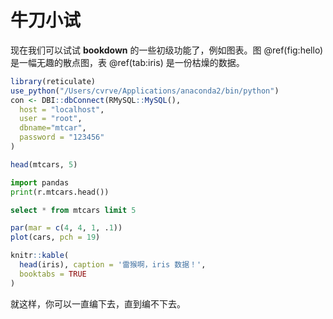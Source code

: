 \mainmatter

# 牛刀小试 {#intro}

现在我们可以试试 **bookdown** 的一些初级功能了，例如图表。图 \@ref(fig:hello) 是一幅无趣的散点图，表 \@ref(tab:iris) 是一份枯燥的数据。

```r
library(reticulate)
use_python("/Users/cvrve/Applications/anaconda2/bin/python")
con <- DBI::dbConnect(RMySQL::MySQL(), 
  host = "localhost",
  user = "root",
  dbname="mtcar",
  password = "123456"
)
```

```r
head(mtcars, 5)
```


```python
import pandas
print(r.mtcars.head())
```


```sql
select * from mtcars limit 5
```


```r
par(mar = c(4, 4, 1, .1))
plot(cars, pch = 19)
```

```r
knitr::kable(
  head(iris), caption = '雷猴啊，iris 数据！',
  booktabs = TRUE
)
```

就这样，你可以一直编下去，直到编不下去。
